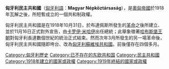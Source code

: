 {{Infobox Former Country
|native_name = Magyar Népköztársaság
|conventional_long_name = 匈牙利民主共和國
|common_name = 匈牙利
|continent = 歐洲
|region = 匈牙利
|country = 匈牙利
|government_type = 共和國
|year_start = 1918年
|year_end = 1919年
|event_start = 建立
|date_start = 11月16日
|event_end = 终结
|date_end = 3月21日
|p1 = 聖史蒂芬王冠領 
|flag_p1 = Flag of Hungary (1915-1918; angels).svg
|s1 = 匈牙利蘇維埃共和国
|flag_s1 = Socialist red flag.svg
|image_flag = Flag of Hungary (1918-1919; 3-2 aspect ratio).svg
|image_coat = Coat of arms of Hungary (1918-1919).svg
|capital = [[布达佩斯|布达佩斯]]
|latd= |latm= |latNS= |longd= |longm= |longEW=
|
|national_motto = 
|national_anthem = 
|common_languages = [[匈牙利语|匈牙利语]]
|religion = 
|currency = 
}}
{{匈牙利历史}}
'''匈牙利民主共和國'''（[[匈牙利語|匈牙利語]]：'''Magyar Népköztársaság'''），是[[奧匈帝國|奧匈帝國]]於1918年瓦解之後，所短暫成立的一個共和制政權。

匈牙利民主共和國是在1918年10月31日，於布達佩斯所發生的[[1918年匈牙利革命|革命]]之後所建立、並於11月16日正式對外宣告，由[[卡罗伊·米哈伊|卡罗伊·米哈伊]]出任總統；此舉象徵著[[哈布斯堡王朝|哈布斯堡王朝]]對匈牙利長達數個世紀的統治正式結束。然而次年3月所發生的另一場革命後，匈牙利民主共和國隨即垮台、改為[[匈牙利蘇維埃共和國|匈牙利蘇維埃共和國]]。前後僅存在四個多月。

{{历史小作品}}
{{匈牙利小作品}}
{{DEFAULTSORT:Magyar}}
[[Category:匈牙利歷史|Category:匈牙利歷史]]
[[Category:已不存在的东欧共和国|Category:已不存在的东欧共和国]]
[[Category:民主共和國|Category:民主共和國]]
[[Category:1918年建立的國家或政權|Category:1918年建立的國家或政權]]
[[Category:1919年終結的國家或政權|Category:1919年終結的國家或政權]]